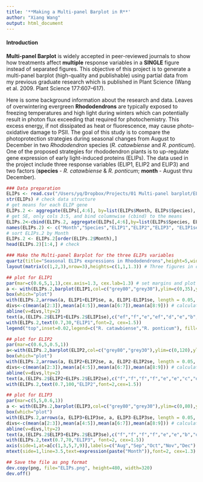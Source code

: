 ```yaml
---
title: '**Making a Multi-panel Barplot in R**'
author: "Xiang Wang"
output: html_document
---
```


#### **Introduction**
**Multi-panel Barplot** is widely accepted in peer-reviewed journals to show how treatments affect **multiple** response variables in a **SINGLE** figure instead of separated figures. This objective of this project is to generate a multi-panel barplot (high-quality and publishable) using partial data from my previous graduate research which is published in Plant Science (Wang et al. 2009. Plant Science 177:607–617). 

Here is some background information about the research and data. Leaves of overwintering evergreen **Rhododendrons** are typically exposed to freezing temperatures and high light during winters which can potentially result in photon flux exceeding that required for photochemistry. This excess energy, if not dissipated as heat or fluorescence, may cause photo-oxidative damage to PSII. The goal of this study is to compare the photoprotection strategies during seasonal changes from August to December in two *Rhododendron* species (*R. catawbiense* and *R. ponticum*). One of the proposed strategies for rhododendron plants is to up-regulate gene expression of early light-induced proteins (ELIPs). The data used in the project include three response variables (ELIP1, ELIP2 and ELIP3) and two factors (**species** - *R. catawbiense* & *R. ponticum*; **month** - August thru December).  

```r
### Data preparation
ELIPs <- read.csv("/Users/yq/Dropbox/Projects/01 Multi-panel barplot/ELIPs.txt", sep = ",", header=TRUE, comm="#")
str(ELIPs) # check data structure
# get means for each ELIP gene
ELIPs.2 <- aggregate(ELIPs[,4:6], by=list(ELIPs$Month, ELIPs$Species), mean) 
# get SE, only cols 3:5, and bind columnwise (cbind) to the means
ELIPs.2<-cbind(ELIPs.2, aggregate(ELIPs[,4:6],by=list(ELIPs$Species, ELIPs$Month),function(x)(sd(x,na.rm=TRUE)/((length(x)-sum(is.na(x)))^0.5)))[,3:5])
names(ELIPs.2) <- c("Month","Species","ELIP1","ELIP2","ELIP3", "ELIP1se","ELIP2se","ELIP3se") # # assign new names to variables
# sort ELIPs.2 by Month
ELIPs.2 <- ELIPs.2[order(ELIPs.2$Month),]
head(ELIPs.2)[1:4,] # check

### Make the Multi-panel Barplot for the three ELIPs variables
quartz(title="Seasonal ELIPs expressions in Rhododendrons",height=5,width=4) # open a new plotting window with defined size
layout(matrix(c(1,2,3),nrow=3),heights=c(1,1,1.3)) # Three figures in one plot

## plot for ELIP1
par(mar=c(0.6,5,1,1),cex.axis=1.3, cex.lab=1.3) # set margins and plot frame type - top and bottom margins small so plots close together
a <- with(ELIPs.2,barplot(ELIP1,col=c("grey80","grey30"),ylim=c(0,35),ylab="Relative expression",xlab="",xaxt="n")) 
box(which="plot")
with(ELIPs.2,arrows(a, ELIP1+ELIP1se, a, ELIP1-ELIP1se, length = 0.05, angle = 90, code=3)) # err bars
divs<-c(mean(a[2:3]),mean(a[4:5]),mean(a[6:7]),mean(a[8:9])) # calculate divider locations
abline(v=divs,lty=2)
text(a,(ELIPs.2$ELIP1+ELIPs.2$ELIP1se),c("ef","f","e","ef","d","e","b","d","a","c"),pos=3,cex=1.5) # add letters
with(ELIPs.2,text(0.7,30,"ELIP1",font=2, cex=1.5))
legend("top",inset=0.02,legend=c("R. catawbiense","R. ponticum"), fill=c("grey80","grey30"),bg="white", text.font=4, cex=1.2)

## plot for ELIP2
par(mar=c(0.6,5,0.5,1))
a<-with(ELIPs.2,barplot(ELIP2,col=c("grey80","grey30"),ylim=c(0,120),ylab="Relative expression",xlab="",xaxt="n")) 
box(which="plot")
with(ELIPs.2,arrows(a, ELIP2+ELIP2se, a, ELIP2-ELIP2se, length = 0.05, angle = 90, code=3))
divs<-c(mean(a[2:3]),mean(a[4:5]),mean(a[6:7]),mean(a[8:9])) # calculate divider locations
abline(v=divs,lty=2)
text(a,(ELIPs.2$ELIP2+ELIPs.2$ELIP2se),c("f","f","f","f","e","e","c","d","a","b"),pos=3,cex=1.5) # add letters
with(ELIPs.2,text(0.7,100,"ELIP2",font=2,cex=1.5))

## plot for ELIP3
par(mar=c(5,5,0.6,1))
a <- with(ELIPs.2,barplot(ELIP3,col=c("grey80","grey30"),ylim=c(0,80),ylab="Relative expression",xlab="",xaxt="n")) 
box(which="plot")
with(ELIPs.2,arrows(a, ELIP3+ELIP3se, a, ELIP3-ELIP3se, length = 0.05, angle = 90, code=3))
divs<-c(mean(a[2:3]),mean(a[4:5]),mean(a[6:7]),mean(a[8:9])) # calculate divider locations
abline(v=divs,lty=2)
text(a,(ELIPs.2$ELIP3+ELIPs.2$ELIP3se),c("f","f","f","f","e","e","b","d","a","c"),pos=3,cex=1.5)
with(ELIPs.2,text(0.7,70,"ELIP3", font=2, cex=1.5))
axis(side=1,at=a[c(1,3,5,7,9)],labels=c("Aug","Sep","Oct","Nov","Dec"),font=2, tick=FALSE,cex.axis=1.3)
mtext(side=1,line=3.5,text=expression(paste("Month")),font=2, cex=1.3)

## Save the file as png format
dev.copy(png, file="ELIPs.png", height=480, width=320)
dev.off()
```